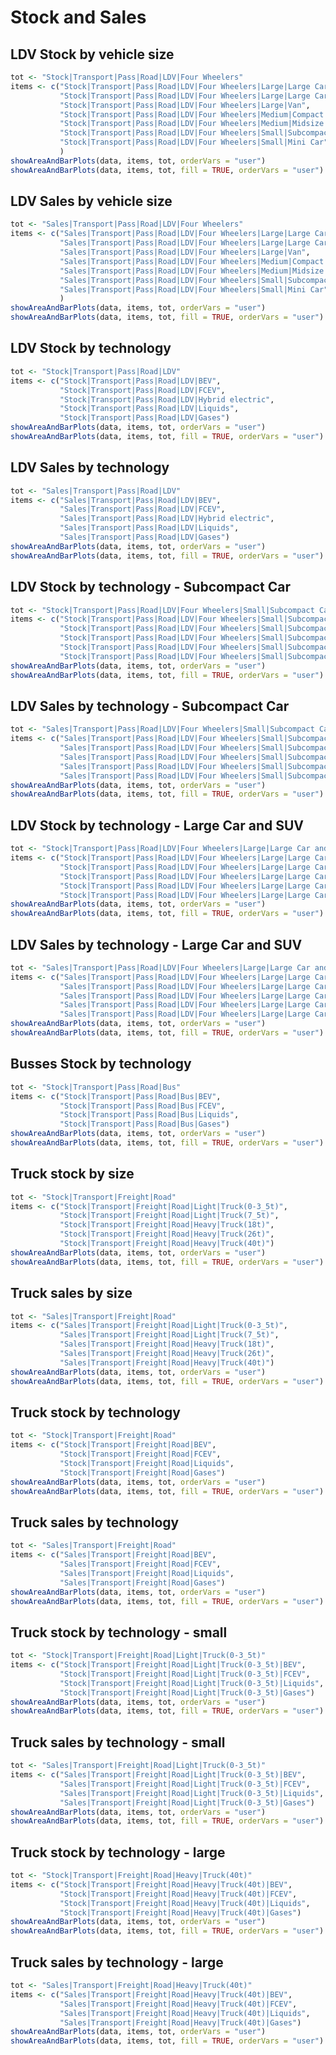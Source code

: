 # Stock and Sales

## LDV Stock by vehicle size
```r
tot <- "Stock|Transport|Pass|Road|LDV|Four Wheelers"
items <- c("Stock|Transport|Pass|Road|LDV|Four Wheelers|Large|Large Car",
           "Stock|Transport|Pass|Road|LDV|Four Wheelers|Large|Large Car and SUV",
           "Stock|Transport|Pass|Road|LDV|Four Wheelers|Large|Van",
           "Stock|Transport|Pass|Road|LDV|Four Wheelers|Medium|Compact Car",
           "Stock|Transport|Pass|Road|LDV|Four Wheelers|Medium|Midsize Car",
           "Stock|Transport|Pass|Road|LDV|Four Wheelers|Small|Subcompact Car",
           "Stock|Transport|Pass|Road|LDV|Four Wheelers|Small|Mini Car"
           )
showAreaAndBarPlots(data, items, tot, orderVars = "user")
showAreaAndBarPlots(data, items, tot, fill = TRUE, orderVars = "user")
```

## LDV Sales by vehicle size 
```r
tot <- "Sales|Transport|Pass|Road|LDV|Four Wheelers"
items <- c("Sales|Transport|Pass|Road|LDV|Four Wheelers|Large|Large Car",
           "Sales|Transport|Pass|Road|LDV|Four Wheelers|Large|Large Car and SUV",
           "Sales|Transport|Pass|Road|LDV|Four Wheelers|Large|Van",
           "Sales|Transport|Pass|Road|LDV|Four Wheelers|Medium|Compact Car",
           "Sales|Transport|Pass|Road|LDV|Four Wheelers|Medium|Midsize Car",
           "Sales|Transport|Pass|Road|LDV|Four Wheelers|Small|Subcompact Car",
           "Sales|Transport|Pass|Road|LDV|Four Wheelers|Small|Mini Car"
           )
showAreaAndBarPlots(data, items, tot, orderVars = "user")
showAreaAndBarPlots(data, items, tot, fill = TRUE, orderVars = "user")
```

## LDV Stock by technology
```r
tot <- "Stock|Transport|Pass|Road|LDV"
items <- c("Stock|Transport|Pass|Road|LDV|BEV",
           "Stock|Transport|Pass|Road|LDV|FCEV",
           "Stock|Transport|Pass|Road|LDV|Hybrid electric",
           "Stock|Transport|Pass|Road|LDV|Liquids",
           "Stock|Transport|Pass|Road|LDV|Gases")
showAreaAndBarPlots(data, items, tot, orderVars = "user")
showAreaAndBarPlots(data, items, tot, fill = TRUE, orderVars = "user")
```

## LDV Sales by technology
```r
tot <- "Sales|Transport|Pass|Road|LDV"
items <- c("Sales|Transport|Pass|Road|LDV|BEV",
           "Sales|Transport|Pass|Road|LDV|FCEV",
           "Sales|Transport|Pass|Road|LDV|Hybrid electric",
           "Sales|Transport|Pass|Road|LDV|Liquids",
           "Sales|Transport|Pass|Road|LDV|Gases")
showAreaAndBarPlots(data, items, tot, orderVars = "user")
showAreaAndBarPlots(data, items, tot, fill = TRUE, orderVars = "user")
```

## LDV Stock by technology - Subcompact Car
```r
tot <- "Stock|Transport|Pass|Road|LDV|Four Wheelers|Small|Subcompact Car"
items <- c("Stock|Transport|Pass|Road|LDV|Four Wheelers|Small|Subcompact Car|BEV",
           "Stock|Transport|Pass|Road|LDV|Four Wheelers|Small|Subcompact Car|FCEV",
           "Stock|Transport|Pass|Road|LDV|Four Wheelers|Small|Subcompact Car|Hybrid electric",
           "Stock|Transport|Pass|Road|LDV|Four Wheelers|Small|Subcompact Car|Liquids",
           "Stock|Transport|Pass|Road|LDV|Four Wheelers|Small|Subcompact Car|Gases")
showAreaAndBarPlots(data, items, tot, orderVars = "user")
showAreaAndBarPlots(data, items, tot, fill = TRUE, orderVars = "user")
```

## LDV Sales by technology - Subcompact Car
```r
tot <- "Sales|Transport|Pass|Road|LDV|Four Wheelers|Small|Subcompact Car"
items <- c("Sales|Transport|Pass|Road|LDV|Four Wheelers|Small|Subcompact Car|BEV",
           "Sales|Transport|Pass|Road|LDV|Four Wheelers|Small|Subcompact Car|FCEV",
           "Sales|Transport|Pass|Road|LDV|Four Wheelers|Small|Subcompact Car|Hybrid electric",
           "Sales|Transport|Pass|Road|LDV|Four Wheelers|Small|Subcompact Car|Liquids",
           "Sales|Transport|Pass|Road|LDV|Four Wheelers|Small|Subcompact Car|Gases")
showAreaAndBarPlots(data, items, tot, orderVars = "user")
showAreaAndBarPlots(data, items, tot, fill = TRUE, orderVars = "user")
```

## LDV Stock by technology - Large Car and SUV
```r
tot <- "Stock|Transport|Pass|Road|LDV|Four Wheelers|Large|Large Car and SUV"
items <- c("Stock|Transport|Pass|Road|LDV|Four Wheelers|Large|Large Car and SUV|BEV",
           "Stock|Transport|Pass|Road|LDV|Four Wheelers|Large|Large Car and SUV|FCEV",
           "Stock|Transport|Pass|Road|LDV|Four Wheelers|Large|Large Car and SUV|Hybrid electric",
           "Stock|Transport|Pass|Road|LDV|Four Wheelers|Large|Large Car and SUV|Liquids",
           "Stock|Transport|Pass|Road|LDV|Four Wheelers|Large|Large Car and SUV|Gases")
showAreaAndBarPlots(data, items, tot, orderVars = "user")
showAreaAndBarPlots(data, items, tot, fill = TRUE, orderVars = "user")
```

## LDV Sales by technology - Large Car and SUV
```r
tot <- "Sales|Transport|Pass|Road|LDV|Four Wheelers|Large|Large Car and SUV"
items <- c("Sales|Transport|Pass|Road|LDV|Four Wheelers|Large|Large Car and SUV|BEV",
           "Sales|Transport|Pass|Road|LDV|Four Wheelers|Large|Large Car and SUV|FCEV",
           "Sales|Transport|Pass|Road|LDV|Four Wheelers|Large|Large Car and SUV|Hybrid electric",
           "Sales|Transport|Pass|Road|LDV|Four Wheelers|Large|Large Car and SUV|Liquids",
           "Sales|Transport|Pass|Road|LDV|Four Wheelers|Large|Large Car and SUV|Gases")
showAreaAndBarPlots(data, items, tot, orderVars = "user")
showAreaAndBarPlots(data, items, tot, fill = TRUE, orderVars = "user")
```

## Busses Stock by technology
```r
tot <- "Stock|Transport|Pass|Road|Bus"
items <- c("Stock|Transport|Pass|Road|Bus|BEV",
           "Stock|Transport|Pass|Road|Bus|FCEV",
           "Stock|Transport|Pass|Road|Bus|Liquids",
           "Stock|Transport|Pass|Road|Bus|Gases")
showAreaAndBarPlots(data, items, tot, orderVars = "user")
showAreaAndBarPlots(data, items, tot, fill = TRUE, orderVars = "user")
```

## Truck stock by size
```r
tot <- "Stock|Transport|Freight|Road"
items <- c("Stock|Transport|Freight|Road|Light|Truck(0-3_5t)",
           "Stock|Transport|Freight|Road|Light|Truck(7_5t)",
           "Stock|Transport|Freight|Road|Heavy|Truck(18t)",
           "Stock|Transport|Freight|Road|Heavy|Truck(26t)",
           "Stock|Transport|Freight|Road|Heavy|Truck(40t)")
showAreaAndBarPlots(data, items, tot, orderVars = "user")
showAreaAndBarPlots(data, items, tot, fill = TRUE, orderVars = "user")
```

## Truck sales by size
```r
tot <- "Sales|Transport|Freight|Road"
items <- c("Sales|Transport|Freight|Road|Light|Truck(0-3_5t)",
           "Sales|Transport|Freight|Road|Light|Truck(7_5t)",
           "Sales|Transport|Freight|Road|Heavy|Truck(18t)",
           "Sales|Transport|Freight|Road|Heavy|Truck(26t)",
           "Sales|Transport|Freight|Road|Heavy|Truck(40t)")
showAreaAndBarPlots(data, items, tot, orderVars = "user")
showAreaAndBarPlots(data, items, tot, fill = TRUE, orderVars = "user")
```

## Truck stock by technology
```r
tot <- "Stock|Transport|Freight|Road"
items <- c("Stock|Transport|Freight|Road|BEV",
           "Stock|Transport|Freight|Road|FCEV",
           "Stock|Transport|Freight|Road|Liquids",
           "Stock|Transport|Freight|Road|Gases")
showAreaAndBarPlots(data, items, tot, orderVars = "user")
showAreaAndBarPlots(data, items, tot, fill = TRUE, orderVars = "user")
```

## Truck sales by technology
```r
tot <- "Sales|Transport|Freight|Road"
items <- c("Sales|Transport|Freight|Road|BEV",
           "Sales|Transport|Freight|Road|FCEV",
           "Sales|Transport|Freight|Road|Liquids",
           "Sales|Transport|Freight|Road|Gases")
showAreaAndBarPlots(data, items, tot, orderVars = "user")
showAreaAndBarPlots(data, items, tot, fill = TRUE, orderVars = "user")
```

## Truck stock by technology - small
```r
tot <- "Stock|Transport|Freight|Road|Light|Truck(0-3_5t)"
items <- c("Stock|Transport|Freight|Road|Light|Truck(0-3_5t)|BEV",
           "Stock|Transport|Freight|Road|Light|Truck(0-3_5t)|FCEV",
           "Stock|Transport|Freight|Road|Light|Truck(0-3_5t)|Liquids",
           "Stock|Transport|Freight|Road|Light|Truck(0-3_5t)|Gases")
showAreaAndBarPlots(data, items, tot, orderVars = "user")
showAreaAndBarPlots(data, items, tot, fill = TRUE, orderVars = "user")
```

## Truck sales by technology - small
```r
tot <- "Sales|Transport|Freight|Road|Light|Truck(0-3_5t)"
items <- c("Sales|Transport|Freight|Road|Light|Truck(0-3_5t)|BEV",
           "Sales|Transport|Freight|Road|Light|Truck(0-3_5t)|FCEV",
           "Sales|Transport|Freight|Road|Light|Truck(0-3_5t)|Liquids",
           "Sales|Transport|Freight|Road|Light|Truck(0-3_5t)|Gases")
showAreaAndBarPlots(data, items, tot, orderVars = "user")
showAreaAndBarPlots(data, items, tot, fill = TRUE, orderVars = "user")
```

## Truck stock by technology - large
```r
tot <- "Stock|Transport|Freight|Road|Heavy|Truck(40t)"
items <- c("Stock|Transport|Freight|Road|Heavy|Truck(40t)|BEV",
           "Stock|Transport|Freight|Road|Heavy|Truck(40t)|FCEV",
           "Stock|Transport|Freight|Road|Heavy|Truck(40t)|Liquids",
           "Stock|Transport|Freight|Road|Heavy|Truck(40t)|Gases")
showAreaAndBarPlots(data, items, tot, orderVars = "user")
showAreaAndBarPlots(data, items, tot, fill = TRUE, orderVars = "user")
```

## Truck sales by technology - large
```r
tot <- "Sales|Transport|Freight|Road|Heavy|Truck(40t)"
items <- c("Sales|Transport|Freight|Road|Heavy|Truck(40t)|BEV",
           "Sales|Transport|Freight|Road|Heavy|Truck(40t)|FCEV",
           "Sales|Transport|Freight|Road|Heavy|Truck(40t)|Liquids",
           "Sales|Transport|Freight|Road|Heavy|Truck(40t)|Gases")
showAreaAndBarPlots(data, items, tot, orderVars = "user")
showAreaAndBarPlots(data, items, tot, fill = TRUE, orderVars = "user")
```
